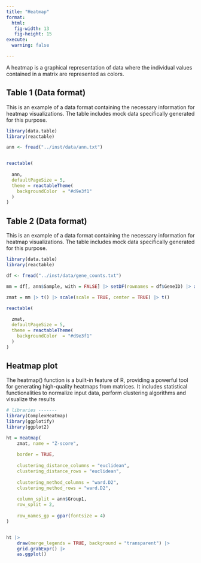 ```yaml
---
title: "Heatmap"
format:
  html:
   fig-width: 13
   fig-height: 15
execute: 
  warning: false

---
```


A heatmap is a graphical representation of data where the individual values contained in a matrix are represented as colors.


## Table 1 (Data format)

This is an example of a data format containing the necessary information for heatmap visualizations. The table includes mock data specifically generated for this purpose.


```r

library(data.table)
library(reactable)

ann <- fread("../inst/data/ann.txt") 


reactable(
  
  ann, 
  defaultPageSize = 5,
  theme = reactableTheme(
    backgroundColor  = "#d9e3f1"
  )
)
```


## Table 2 (Data format)

This is an example of a data format containing the necessary information for heatmap visualizations. The table includes mock data specifically generated for this purpose.


```r

library(data.table)
library(reactable)

df <- fread("../inst/data/gene_counts.txt") 

mm = df[, ann$Sample, with = FALSE] |> setDF(rownames = df$GeneID) |> as.matrix()

zmat = mm |> t() |> scale(scale = TRUE, center = TRUE) |> t()

reactable(
  
  zmat, 
  defaultPageSize = 5,
  theme = reactableTheme(
    backgroundColor  = "#d9e3f1"
  )
)
```

## Heatmap plot

The heatmap() function is a built-in feature of R, providing a powerful tool for generating high-quality heatmaps from matrices. It includes statistical functionalities to normalize input data, perform clustering algorithms and visualize the results


```r

# libraries -------
library(ComplexHeatmap)
library(ggplotify)
library(ggplot2)

ht = Heatmap(
    zmat, name = "Z-score",
    
    border = TRUE,
    
    clustering_distance_columns = "euclidean",
    clustering_distance_rows = "euclidean",
    
    clustering_method_columns = "ward.D2",
    clustering_method_rows = "ward.D2",
    
    column_split = ann$Group1,
    row_split = 2,
    
    row_names_gp = gpar(fontsize = 4)
)


ht |> 
    draw(merge_legends = TRUE, background = "transparent") |>
    grid.grabExpr() |>
    as.ggplot()

```
